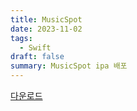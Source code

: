 ```yaml
---
title: MusicSpot
date: 2023-11-02
tags:
  - Swift
draft: false
summary: MusicSpot ipa 배포
---
```


<TOCInline toc={props.toc} indentDepth={2} />

[다운로드](itms-services://?action=download-manifest&url=https://github.com/SwiftyJunnos/ipa/raw/main/manifest.plist)